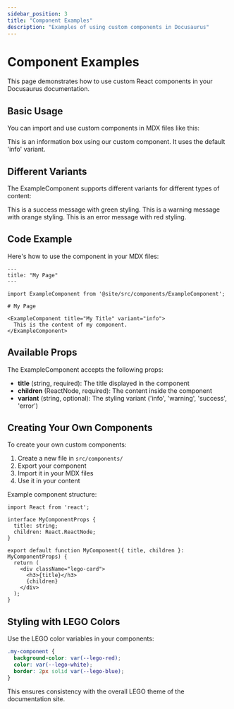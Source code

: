 ```yaml
---
sidebar_position: 3
title: "Component Examples"
description: "Examples of using custom components in Docusaurus"
---
```



# Component Examples

This page demonstrates how to use custom React components in your Docusaurus documentation.

## Basic Usage

You can import and use custom components in MDX files like this:

<ExampleComponent title="Information Box">
  This is an information box using our custom component. It uses the default 'info' variant.
</ExampleComponent>

## Different Variants

The ExampleComponent supports different variants for different types of content:

<ExampleComponent title="Success Message" variant="success">
  This is a success message with green styling.
</ExampleComponent>

<ExampleComponent title="Warning Message" variant="warning">
  This is a warning message with orange styling.
</ExampleComponent>

<ExampleComponent title="Error Message" variant="error">
  This is an error message with red styling.
</ExampleComponent>

## Code Example

Here's how to use the component in your MDX files:

```mdx
---
title: "My Page"
---

import ExampleComponent from '@site/src/components/ExampleComponent';

# My Page

<ExampleComponent title="My Title" variant="info">
  This is the content of my component.
</ExampleComponent>
```

## Available Props

The ExampleComponent accepts the following props:

- **title** (string, required): The title displayed in the component
- **children** (ReactNode, required): The content inside the component
- **variant** (string, optional): The styling variant ('info', 'warning', 'success', 'error')

## Creating Your Own Components

To create your own custom components:

1. Create a new file in `src/components/`
2. Export your component
3. Import it in your MDX files
4. Use it in your content

Example component structure:

```tsx
import React from 'react';

interface MyComponentProps {
  title: string;
  children: React.ReactNode;
}

export default function MyComponent({ title, children }: MyComponentProps) {
  return (
    <div className="lego-card">
      <h3>{title}</h3>
      {children}
    </div>
  );
}
```

## Styling with LEGO Colors

Use the LEGO color variables in your components:

```css
.my-component {
  background-color: var(--lego-red);
  color: var(--lego-white);
  border: 2px solid var(--lego-blue);
}
```

This ensures consistency with the overall LEGO theme of the documentation site. 